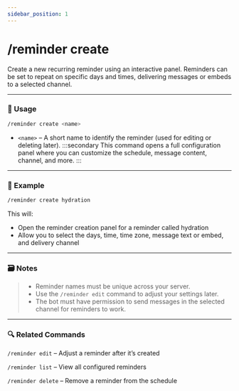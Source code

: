 ```yaml
---
sidebar_position: 1
---
```


# /reminder create

Create a new recurring reminder using an interactive panel. Reminders can be set to repeat on specific days and times, delivering messages or embeds to a selected channel.

<hr className="md-divider-gradient" />

### 💬 Usage
```bash
/reminder create <name>
```
- `<name>` – A short name to identify the reminder (used for editing or deleting later).
:::secondary
This command opens a full configuration panel where you can customize the schedule, message content, channel, and more.
:::

<hr className="md-divider-gradient" />

### 📌 Example
```bash
/reminder create hydration
```
This will:
- Open the reminder creation panel for a reminder called hydration
- Allow you to select the days, time, time zone, message text or embed, and delivery channel

<hr className="md-divider-gradient" />

### 🗃️ Notes
> - Reminder names must be unique across your server.
> - Use the `/reminder edit` command to adjust your settings later.
> - The bot must have permission to send messages in the selected channel for reminders to work.

<hr className="md-divider-gradient" />

### 🔍 Related Commands
`/reminder edit` – Adjust a reminder after it’s created

`/reminder list` – View all configured reminders

`/reminder delete` – Remove a reminder from the schedule